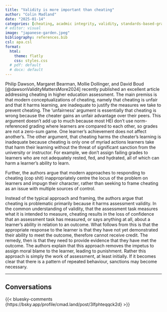 ```yaml
---
title: "Validity is more important than cheating"
author: "Colin Madland"
date: "2025-01-14"
categories: [cheating, acadmic integrity, validity, standards-based-grading ]
# editor: visual
image: "japanese-garden.jpeg"
bibliography: references.bib
csl: apa.csl
format:
  html:
    theme: flatly
    css: styles.css
  # pdf: default
  # docx: default
---
```


Philip Dawson, Margaret Bearman, Mollie Dollinger, and David Boud [@dawsonValidityMattersMore2024] recently published an excellent article addressing cheating in higher education assessment. The main premiss is that modern conceptualizations of cheating, namely that cheating is unfair and that it harms learning, are inadequate to justify the measures we take to prevent cheating. The 'unfairness' argument is essentially that cheating is wrong because the cheater gains an unfair advantage over their peers. This argument doesn't add up to much because most HEI don't use norm-referenced grading where learners are compared to each other, so grades are not a zero-sum game. One learner's achievement does not affect another's. The other argument, that cheating harms the cheater's learning is inadequate because cheating is only one of myriad actions learners take that harm their learning without the threat of significant sanction from the university or instructor. For example, we don't assign failing grades to learners who are not adequately rested, fed, and hydrated, all of which can harm a learner's ability to learn.

Further, the authors argue that modern approaches to responding to cheating (cop shit) inappropriately centre the locus of the problem on learners and impugn their character, rather than seeking to frame cheating as an issue with multiple sources of control.

Instead of the typical approach and framing, the authors argue that cheating is problematic primarily because it harms assessment validity. In the common understanding of validity, that the assessment task measures what it is intended to measure, cheating results in the loss of confidence that an assessment task has measured, or says anything at all, about a learner's ability in relation to an outcome. What follows from this is that the appropriate response to the learner is that they have not yet demonstrated their ability to meet the outcome, therefore cannot receive credit. The remedy, then is that they need to provide evidence that they have met the outcome. The authors explain that this approach removes the impetus to assign moral blame to the learner, leading to punishment. Rather this approach is simply the work of assessment, at least initially. If it becomes clear that there is a pattern of repeated behaviour, sanctions may become necessary.

---

## Conversations

{{< bluesky-comments {https://bsky.app/profile/cmad.land/post/3lfphteqqck2d} >}}